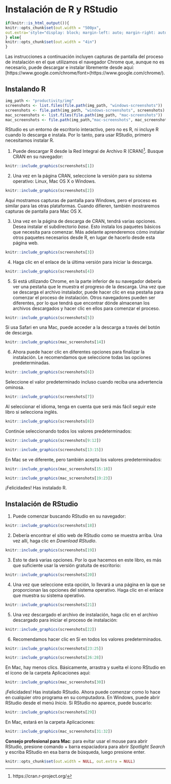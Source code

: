# Instalación de R y RStudio {#installing-r-rstudio}

```r
if(knitr::is_html_output()){
knitr::opts_chunk$set(out.width = "500px",
out.extra='style="display: block; margin-left: auto; margin-right: auto; background-color: #000; padding:3px;"')
} else{
knitr::opts_chunk$set(out.width = "4in")
}
```

Las instrucciones a continuación incluyen capturas de pantalla del proceso de instalación en el que utilizamos el navegador Chrome que, aunque no es necesario, puede descargar e instalar libremente desde aquí: [https://www.google.com/chrome/font>(https://www.google.com/chrome/).

## Instalando R


```r
img_path <- "productivity/img"
screenshots <- list.files(file.path(img_path, "windows-screenshots"))
screenshots <- file.path(img_path, "windows-screenshots", screenshots)
mac_screenshots <- list.files(file.path(img_path, "mac-screenshots"))
mac_screenshots <- file.path(img_path,"mac-screenshots", mac_screenshots)
```

RStudio es un entorno de escritorio interactivo, pero no es R, ni incluye R cuando lo descarga e instala. Por lo tanto, para usar RStudio, primero necesitamos instalar R.

1. Puede descargar R desde la Red Integral de Archivo R (CRAN)^[https://cran.r-project.org/]. Busque CRAN en su navegador:

```r
knitr::include_graphics(screenshots[1])
```

2. Una vez en la página CRAN, seleccione la versión para su sistema operativo: Linux, Mac OS X o Windows.

```r
knitr::include_graphics(screenshots[2])
```

Aquí mostramos capturas de pantalla para Windows, pero el proceso es similar para las otras plataformas. Cuando difieren, también mostraremos capturas de pantalla para Mac OS X.

3. Una vez en la página de descarga de CRAN, tendrá varias opciones. Desea instalar el subdirectorio _base_. Esto instala los paquetes básicos que necesita para comenzar. Más adelante aprenderemos cómo instalar otros paquetes necesarios desde R, en lugar de hacerlo desde esta página web.

```r
knitr::include_graphics(screenshots[3])
```

4. Haga clic en el enlace de la última versión para iniciar la descarga.

```r
knitr::include_graphics(screenshots[4])
```

5. Si está utilizando Chrome, en la parte inferior de su navegador debería ver una pestaña que le muestra el progreso de la descarga. Una vez que se descarga el archivo instalador, puede hacer clic en esa pestaña para comenzar el proceso de instalación. Otros navegadores pueden ser diferentes, por lo que tendrá que encontrar dónde almacenan los archivos descargados y hacer clic en ellos para comenzar el proceso.

```r
knitr::include_graphics(screenshots[5])
```

Si usa Safari en una Mac, puede acceder a la descarga a través del botón de descarga.

```r
knitr::include_graphics(mac_screenshots[14])
```

6. Ahora puede hacer clic en diferentes opciones para finalizar la instalación. Le recomendamos que seleccione todas las opciones predeterminadas.

```r
knitr::include_graphics(screenshots[6])
```

Seleccione el valor predeterminado incluso cuando reciba una advertencia ominosa.

```r
knitr::include_graphics(screenshots[7])
```

Al seleccionar el idioma, tenga en cuenta que será más fácil seguir este libro si selecciona inglés.

```r
knitr::include_graphics(screenshots[8])
```

Continúe seleccionando todos los valores predeterminados:

```r
knitr::include_graphics(screenshots[9:12])
```

```r
knitr::include_graphics(screenshots[13:15])
```

En Mac se ve diferente, pero también acepta los valores predeterminados:

```r
knitr::include_graphics(mac_screenshots[15:18])
```
```r
knitr::include_graphics(mac_screenshots[19:23])
```

¡Felicidades! Has instalado R.


## Instalación de RStudio

1. Puede comenzar buscando RStudio en su navegador:

```r
knitr::include_graphics(screenshots[18])
```

2. Debería encontrar el sitio web de RStudio como se muestra arriba. Una vez allí, haga clic en _Download RStudio_.

```r
knitr::include_graphics(screenshots[19])
```

3. Esto te dará varias opciones. Por lo que hacemos en este libro, es más que suficiente usar la versión gratuita de escritorio:

```r
knitr::include_graphics(screenshots[20])
```

4. Una vez que seleccione esta opción, lo llevará a una página en la que se proporcionan las opciones del sistema operativo. Haga clic en el enlace que muestra su sistema operativo.

```r
knitr::include_graphics(screenshots[21])
```

5. Una vez descargado el archivo de instalación, haga clic en el archivo descargado para iniciar el proceso de instalación:

```r
knitr::include_graphics(screenshots[22])
```

6. Recomendamos hacer clic en Sí en todos los valores predeterminados.

```r
knitr::include_graphics(screenshots[23:25])
```
```r
knitr::include_graphics(screenshots[26:28])
```

En Mac, hay menos clics. Básicamente, arrastra y suelta el ícono RStudio en el ícono de la carpeta Aplicaciones aquí:

```r
knitr::include_graphics(mac_screenshots[30])
```

¡Felicidades! Has instalado RStudio. Ahora puede comenzar como lo hace en cualquier otro programa en su computadora.
En Windows, puede abrir RStudio desde el menú _Inicio_. Si RStudio no aparece, puede buscarlo:

```r
knitr::include_graphics(screenshots[29])
```

En Mac, estará en la carpeta Aplicaciones:

```r
knitr::include_graphics(mac_screenshots[31:32])
```

**Consejo profesional para Mac**: para evitar usar el mouse para abrir RStudio, presione comando + barra espaciadora para abrir _Spotlight Search_ y escriba RStudio en esa barra de búsqueda, luego presione enter.


```r
knitr::opts_chunk$set(out.width = NULL, out.extra = NULL)
```
